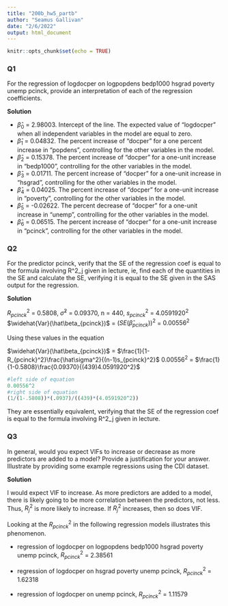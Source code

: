 ```yaml
---
title: "200b_hw5_partb"
author: "Seamus Gallivan"
date: "2/6/2022"
output: html_document
---
```


```r
knitr::opts_chunk$set(echo = TRUE)
```

### Q1
For the regression of logdocper on logpopdens bedp1000 hsgrad poverty unemp pcinck, provide an interpretation of each of the regression coefficients.

**Solution**

* $\hat\beta_{0}$ = 2.98003. Intercept of the line. The expected value of “logdocper” when all independent variables in the model are equal to zero. 
* $\hat\beta_{1}$ = 0.04832. The percent increase of “docper” for a one percent increase in “popdens”, controlling for the other variables in the model. 
* $\hat\beta_{2}$ = 0.15378. The percent increase of “docper” for a one-unit increase in “bedp1000”, controlling for the other variables in the model.
* $\hat\beta_{3}$ = 0.01711. The percent increase of “docper” for a one-unit increase in “hsgrad”, controlling for the other variables in the model.
* $\hat\beta_{4}$ = 0.04025. The percent increase of “docper” for a one-unit increase in “poverty”, controlling for the other variables in the model.
* $\hat\beta_{5}$ = -0.02622. The percent decrease of “docper” for a one-unit increase in “unemp”, controlling for the other variables in the model.
* $\hat\beta_{6}$ = 0.06515. The percent increase of “docper” for a one-unit increase in “pcinck”, controlling for the other variables in the model.

### Q2 
For the predictor pcinck, verify that the SE of the regression coef is equal to the formula involving R^2_j given in lecture, ie, find each of the quantities in the SE and calculate the SE, verifying it is equal to the SE given in the SAS output for the regression.

**Solution**

$R_{pcinck}^2$ = 0.5808, $\hat\sigma^2$ = 0.09370, n = 440, $s_{pcinck}^2$ = $4.0591920^2$
$\widehat{Var}(\hat\beta_{pcinck})$ = $(SE(\hat\beta_{pcinck}))^2$ = $0.00556^2$

Using these values in the equation 

$\widehat{Var}(\hat\beta_{pcinck})$ = $\frac{1}{1-R_{pcinck}^2}\frac{\hat\sigma^2}{(n-1)s_{pcinck}^2}$
$0.00556^2$ = $\frac{1}{1-0.5808}\frac{0.09370}{(439)4.0591920^2}$
```r
#left side of equation
0.00556^2
#right side of equation 
(1/(1-.5808))*(.0937)/((439)*(4.0591920^2))

```
They are essentially equivalent, verifying that the SE of the regression coef is equal to the formula involving R^2_j given in lecture.



### Q3
In general, would you expect VIFs to increase or decrease as more predictors are added to a model?  Provide a justification for your answer.  Illustrate by providing some example regressions using the CDI dataset.

**Solution**

I would expect VIF to increase. As more predictors are added to a model, there is likely going to be more correlation between the predictors, not less. Thus, $R_{j}^2$ is more likely to increase. If $R_{j}^2$ increases, then so does VIF. 

Looking at the $R_{pcinck}^2$ in the following regression models illustrates this phenomenon. 

* regression of logdocper on logpopdens bedp1000 hsgrad poverty unemp pcinck, $R_{pcinck}^2$ = 2.38561

* regression of logdocper on hsgrad poverty unemp pcinck, $R_{pcinck}^2$ = 1.62318

* regression of logdocper on unemp pcinck, $R_{pcinck}^2$ = 1.11579


